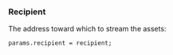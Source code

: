 ### Recipient

The address toward which to stream the assets:

```solidity
params.recipient = recipient;
```
